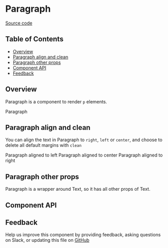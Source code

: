 
# Paragraph

[Source code](https://github.com/leemonade/bubbles/tree/main/packages/components/src/typography/Paragraph/Paragraph.js)

## Table of Contents

<!-- START doctoc generated TOC please keep comment here to allow auto update -->
<!-- DON'T EDIT THIS SECTION, INSTEAD RE-RUN doctoc TO UPDATE -->

- [Overview](#overview)
- [Paragraph align and clean](#paragraph-align-and-clean)
- [Paragraph other props](#paragraph-other-props)
- [Component API](#component-api)
- [Feedback](#feedback)

## Overview

Paragraph is a component to render `p` elements.

<ThemeProvider>
  <Paragraph>Paragraph</Paragraph>
</ThemeProvider>

## Paragraph align and clean

You can align the text in Paragraph to `right`, `left` or `center`, and choose to delete all default margins with `clean`

<ThemeProvider>
  <Box style={{ display: 'flex', flexDirection: 'column', gap: 16 }}>
    <Paragraph>Paragraph aligned to left</Paragraph>
    <Paragraph align="center">Paragraph aligned to center</Paragraph>
    <Paragraph align="right">Paragraph aligned to right</Paragraph>
  </Box>
</ThemeProvider>

## Paragraph other props

Paragraph is a wrapper around Text, so it has all other props of Text.

## Component API

<Preview>
  <Story id="atoms-typography-paragraph--playground" />
</Preview>

<Props of={Paragraph} />

## Feedback

Help us improve this component by providing feedback, asking questions on Slack, or updating this file on
[GitHub](https://github.com/leemonade/bubbles/edit/main/packages/components/src/typography/Paragraph/Paragraph.mdx)
